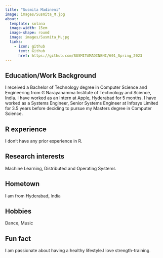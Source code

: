 ```yaml
---
title: "Susmita Madineni"
image: images/Susmita_M.jpg
about:
  template: solana
  image-width: 15em
  image-shape: round
  image: images/Susmita_M.jpg
  links:
    - icon: github
      text: Github
      href: https://github.com/SUSMITAMADINENI/601_Spring_2023
---
```


## Education/Work Background

I received a Bachelor of Technology degree in Computer Science and Engineering from G Narayanamma Institute of Technology and Science, India. I have worked as an Intern at Apple, Hyderabad for 5 months. I have worked as a Systems Engineer, Senior Systems Engineer at Infosys Limited for 3.5 years before deciding to pursue my Masters degree in Computer Science.

## R experience

I don't have any prior experience in R. 

## Research interests

Machine Learning, Distributed and Operating Systems

## Hometown

I am from Hyderabad, India

## Hobbies

Dance, Music

## Fun fact

I am passionate about having a healthy lifestyle.I love strength-training. 
